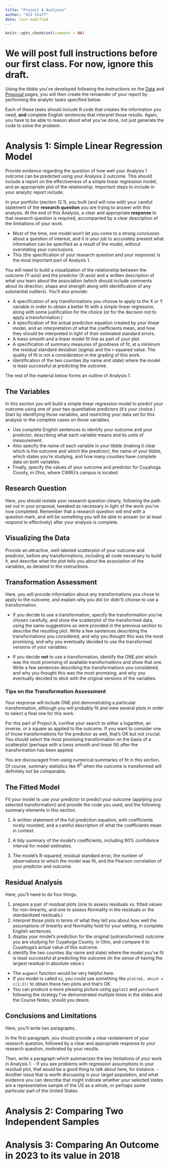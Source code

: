 ```yaml
---
title: "Project A Analyses"
author: "431 Staff"
date: last-modified
---
```


```r
knitr::opts_chunk$set(comment = NA)
```

# We will post full instructions before our first class. For now, ignore this draft.

Using the tibble you've developed following the instructions on the [Data](data.qmd) and [Proposal](proposal.qmd) pages, you will then create the remainder of your report by performing the analytic tasks specified below.

Each of these tasks should include R code that creates the information you need, **and** complete English sentences that interpret those results. Again, you have to be able to reason about what you've done, not just generate the code to solve the problem.

# Analysis 1: Simple Linear Regression Model

Provide evidence regarding the question of how well your Analysis 1 outcome can be predicted using your Analysis 2 outcome. This should include a report on the effectiveness of a simple linear regression model, and an appropriate plot of the relationship. Important steps to include in your analytic report include:

In your portfolio (section 12.1), you built (and will now edit) your careful statement of the **research question** you are trying to answer with this analysis. At the end of this Analysis, a clear and appropriate **response** to that research question is required, accompanied by a clear description of the limitations of your work. 

- Most of the time, one model won't let you come to a strong conclusion about a question of interest, and it is your job to accurately present what information can be specified as a result of the model, without overstating your conclusions. 
- This (the specification of your research question and your response) is the most important part of Analysis 1.

You will need to build a visualization of the relationship between the outcome (Y-axis) and the predictor (X-axis) and a written description of what you learn about the association (which should include comments about its direction, shape and strength along with identification of any substantial outliers). You'll also provide:

- A specification of any transformations you choose to apply to the X or Y variable in order to obtain a better fit with a simple linear regression, along with some justification for the choice (or for the decision not to apply a transformation.)
- A specification of the actual prediction equation created by your linear model, and an interpretation of what the coefficients mean, and how they should be interpreted in light of their estimated standard errors.
- A loess smooth and a linear model fit line as part of your plot.
- A specification of summary measures of goodness of fit, at a minimum the residual standard deviation (sigma) and the r-squared value. The quality of fit is not a consideration in the grading of this work.
- Identification of the two counties (by name and state) where the model is least successful at predicting the outcome.

The rest of the material below forms an outline of Analysis 1.

## The Variables

In this section you will build a simple linear regression model to predict your outcome using one of your two quantitative predictors (it's your choice.) Start by identifying those variables, and restricting your data set for this analysis to the complete cases on those variables.

- Use complete English sentences to identify your outcome and your predictor, describing what each variable means and its units of measurement.
- Also specify the name of each variable in your tibble (making it clear which is the outcome and which the predictor), the name of your tibble, which states you're studying, and how many counties have complete data on both variables.
- Finally, specify the values of your outcome and predictor for Cuyahoga County, in Ohio, where CWRU's campus is located.

## Research Question

Here, you should restate your research question clearly, following the path set out in your proposal, tweaked as necessary in light of the work you've now completed. Remember that a research question will end with a question mark, and will be something you will be able to answer (or at least respond to effectively) after your analysis is complete.

## Visualizing the Data

Provide an attractive, well-labeled scatterplot of your outcome and predictor, before any transformations, including all code necessary to build it, and describe what the plot tells you about the association of the variables, as detailed in the instructions.

## Transformation Assessment

Here, you will provide information about any transformations you chose to apply to the outcome, and explain why you did (or didn't) choose to use a transformation. 

- If you decide to use a transformation, specify the transformation you've chosen carefully, and show the scatterplot of the transformed data, using the same suggestions as were provided in the previous section to describe the resulting plot. Write a few sentences describing the transformations you considered, and why you thought this was the most promising, and why you eventually decided to use the transformed versions of your variables.

- If you decide **not** to use a transformation, identify the ONE plot which was the most promising of available transformations and show that one. Write a few sentences describing the transformations you considered, and why you thought this was the most promising, and why you eventually decided to stick with the original versions of the variables.

### Tips on the Transformation Assessment

Your response will include ONE plot demonstrating a particular transformation, although you will probably fit and view several plots in order to select a final one for this work. 

For this part of Project A, confine your search to either a logarithm, an inverse, or a square as applied to the outcome. If you want to consider one of those transformations for the predictor as well, that's OK but not crucial. You should select the most promising transformation on the basis of a scatterplot (perhaps with a loess smooth and linear fit) after the transformation has been applied. 

You are discouraged from using numerical summaries of fit in this section. Of course, summary statistics like $R^2$ when the outcome is transformed will definitely not be comparable.

## The Fitted Model

Fit your model to use your predictor to predict your outcome (applying your selected transformation) and provide the code you used, and the following summary elements in this section.

1. A written statement of the full prediction equation, with coefficients nicely rounded, and a careful description of what the coefficients mean in context. 

2. A tidy summary of the model's coefficients, including 90% confidence interval for model estimates.

3. The model's R-squared, residual standard error, the number of observations to which the model was fit, and the Pearson correlation of your predictor and outcome.

## Residual Analysis

Here, you'll need to do four things.

1. prepare a pair of residual plots (one to assess residuals vs. fitted values for non-linearity, and one to assess Normality in the residuals or the standardized residuals.) 
2. interpret those plots in terms of what they tell you about how well the assumptions of linearity and Normality hold for your setting, in complete English sentences.
3. display your model's prediction for the original (untransformed) outcome you are studying for Cuyahoga County, in Ohio, and compare it to Cuyahoga's actual value of this outcome.
4. identify the two counties (by name and state) where the model you've fit is least successful at predicting the outcome (in the sense of having the largest residual in absolute value.)

- The `augment` function would be very helpful here.
- If you model is called `m1`, you could use something like `plot(m1, which = c(1:2))` to obtain these two plots and that's OK.
- You can produce a more pleasing picture using `ggplot2` and `patchwork` following the strategy I've demonstrated multiple times in the slides and the Course Notes, should you desire.

## Conclusions and Limitations

Here, you'll write two paragraphs.

In the first paragraph, you should provide a clear restatement of your research question, followed by a clear and appropriate response to your research question, motivated by your results.

Then, write a paragraph which summarizes the key limitations of your work in Analysis 1. 
- If you see problems with regression assumptions in your residual plot, that would be a good thing to talk about here, for instance. 
- Another issue that is worth discussing is your target population, and what evidence you can describe that might indicate whether your selected states are a representative sample of the US as a whole, or perhaps some particular part of the United States.

# Analysis 2: Comparing Two Independent Samples

# Analysis 3: Comparing An Outcome in 2023 to its value in 2018